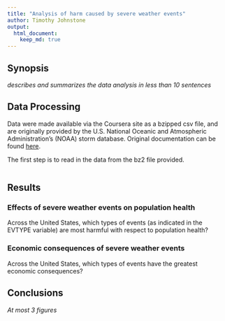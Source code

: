 ```yaml
---
title: "Analysis of harm caused by severe weather events"
author: Timothy Johnstone
output: 
  html_document:
    keep_md: true
---
```


## Synopsis

*describes and summarizes the data analysis in less than 10 sentences*

## Data Processing

Data were made available via the Coursera site as a bzipped csv file, and are originally provided by the U.S. National Oceanic and Atmospheric Administration's (NOAA) storm database. Original documentation can be found [here](http://www.ncdc.noaa.gov/stormevents/pd01016005curr.pdf).

The first step is to read in the data from the bz2 file provided.

```r

```


## Results

### Effects of severe weather events on population health

Across the United States, which types of events (as indicated in the EVTYPE variable) are most harmful with respect to population health?

### Economic consequences of severe weather events

Across the United States, which types of events have the greatest economic consequences?

## Conclusions

*At most 3 figures*